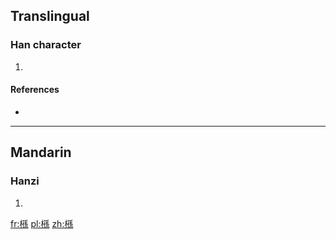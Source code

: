 ==Translingual==

===Han character===
{{Han char|rn=75|rad=木|as=10|sn=14|four=42993|canj=DNDF}}

# {{defn|Han|sort=木10}}

====References====
* {{Han ref|kx=0545.190|dkj=15302|hdz=21271.070|uh=69C2|ud=27074|bh=E25F|bd=57951}}

----

==Mandarin==

===Hanzi===
{{cmn-hanzi|pin=[[hé]] ([[he2]]), [[sūn]] ([[sun1]])|wg=ho<sup>2</sup>, sun<sup>1</sup>}}

# {{defn|lang=cmn|sort=木10}}

[[fr:槂]]
[[pl:槂]]
[[zh:槂]]